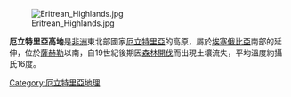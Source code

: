 [[Image:Eritrean_Highlands.jpg|thumb]]

'''厄立特里亞高地'''是[[非洲|非洲]]東北部國家[[厄立特里亞|厄立特里亞]]的高原，屬於[[埃塞俄比亞|埃塞俄比亞]]南部的延伸，位於[[薩赫勒|薩赫勒]]以南，自19世紀後期因[[森林開伐|森林開伐]]而出現土壤流失，平均溫度約攝氏16度。

{{Eritrea-stub}}

[[Category:厄立特里亞地理|Category:厄立特里亞地理]]